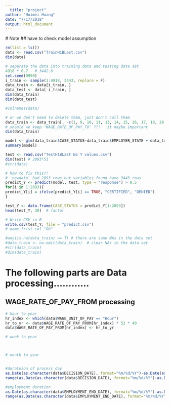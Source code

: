 ```yaml
---
  title: "project"
author: "Huimei Huang"
date: "7/17/2018"
output: html_document
---
```

  
  # Note
  ## have to check model assumption
  
  
  
  ```r
rm(list = ls())
data <- read.csv("TrainH1BLast.csv")
dim(data)

# separate the data into training data and testing data set
4918 * 0.7   # 3442.6
set.seed(9999)
i_train <- sample(1:4918, 3443, replace = F)
data_train <- data[i_train, ]
data_test <- data[-i_train, ]
dim(data_train)
dim(data_test)

#colnames(data)

# or we don't need to delete them, just don't call them
data_train <- data_train[, -c(1, 9, 10, 11, 13, 14, 15, 16, 17, 19, 20, 22, 23, 25, 34, 35, 39, 41, 47, 48, 49, 51, 52)]  
# should we keep "WAGE_RATE_OF_PAY_TO" ???   it maybe important
dim(data_train)

model <- glm(data_train$CASE_STATUS~data_train$EMPLOYER_STATE + data_train$SUPPORT_H1B, data = data_train, family = binomial)
summary(model)

test <- read.csv("TestH1BLast No Y values.csv")
dim(test) # 2093*51
#str(data)

# how to fix this??
# 'newdata' had 2093 rows but variables found have 3443 rows
predict_Y <- predict(model, test, type = "response") > 0.5
for(i in 1:2093){
  predict_Y[i] = ifelse(predict_Y[i] == TRUE, "CERTIFIED", "DENIED")
}

test_Y <- data.frame(CASE_STATUS = predict_Y[1:2093])
head(test_Y, 30)  # factor

# Write CSV in R
write.csv(test_Y, file = "predict.csv")
# name frist col "Ob"

#any(is.na(data_train) == T) # there are some NAs in the data set
#data_train <- na.omit(data_train)  # clear NAs in the data set
#str(data_train)
#dim(data_train)


```



# The following parts are Data processing............

## WAGE_RATE_OF_PAY_FROM processing
```r
# hour to year
hr_index <- which(data$WAGE_UNIT_OF_PAY == "Hour")
hr_to_yr <- data$WAGE_RATE_OF_PAY_FROM[hr_index] * 52 * 40
data$WAGE_RATE_OF_PAY_FROM[hr_index] <- hr_to_yr

# week to year



# month to year



```

```r
#duratoion of process day
as.Date(as.character(data$DECISION_DATE), format="%m/%d/%Y")-as.Date(as.character(data$CASE_SUBMITTED), format="%m/%d/%Y")
range(as.Date(as.character(data$DECISION_DATE), format="%m/%d/%Y")-as.Date(as.character(data$CASE_SUBMITTED), format="%m/%d/%Y"))

#employment duration
as.Date(as.character(data$EMPLOYMENT_END_DATE), format="%m/%d/%Y")-as.Date(as.character(data$EMPLOYMENT_START_DATE), format="%m/%d/%Y")
range(as.Date(as.character(data$EMPLOYMENT_END_DATE), format="%m/%d/%Y")-as.Date(as.character(data$EMPLOYMENT_START_DATE), format="%m/%d/%Y"))
```
